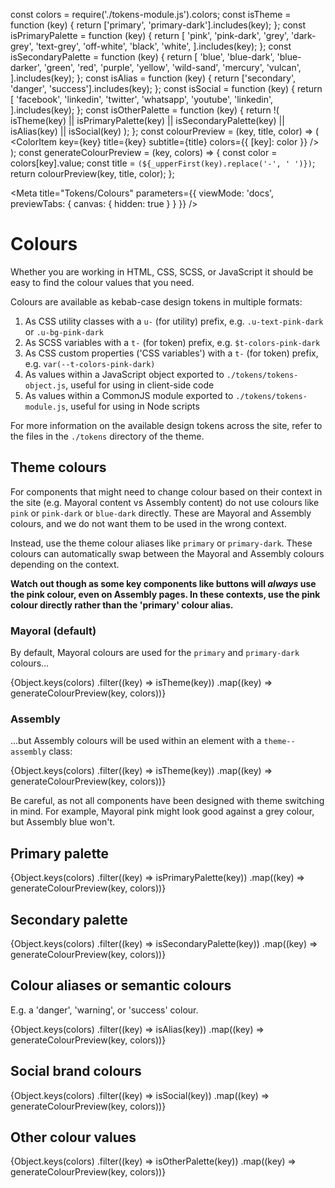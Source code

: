 const colors = require('./tokens-module.js').colors;
const isTheme = function (key) {
  return ['primary', 'primary-dark'].includes(key);
};
const isPrimaryPalette = function (key) {
  return [
    'pink',
    'pink-dark',
    'grey',
    'dark-grey',
    'text-grey',
    'off-white',
    'black',
    'white',
  ].includes(key);
};
const isSecondaryPalette = function (key) {
  return [
    'blue',
    'blue-dark',
    'blue-darker',
    'green',
    'red',
    'purple',
    'yellow',
    'wild-sand',
    'mercury',
    'vulcan',
  ].includes(key);
};
const isAlias = function (key) {
  return ['secondary', 'danger', 'success'].includes(key);
};
const isSocial = function (key) {
  return [
    'facebook',
    'linkedin',
    'twitter',
    'whatsapp',
    'youtube',
    'linkedin',
  ].includes(key);
};
const isOtherPalette = function (key) {
  return !(
    isTheme(key) ||
    isPrimaryPalette(key) ||
    isSecondaryPalette(key) ||
    isAlias(key) ||
    isSocial(key)
  );
};
const colourPreview = (key, title, color) => (
  <ColorItem key={key} title={key} subtitle={title} colors={{ [key]: color }} />
);
const generateColourPreview = (key, colors) => {
  const color = colors[key].value;
  const title = `(${_upperFirst(key).replace('-', ' ')})`;
  return colourPreview(key, title, color);
};

<Meta
  title="Tokens/Colours"
  parameters={{ viewMode: 'docs', previewTabs: { canvas: { hidden: true } } }}
/>

# Colours

Whether you are working in HTML, CSS, SCSS, or JavaScript it should be easy to
find the colour values that you need.

Colours are available as kebab-case design tokens in multiple formats:

1. As CSS utility classes with a `u-` (for utility) prefix, e.g.
   `.u-text-pink-dark` or `.u-bg-pink-dark`
2. As SCSS variables with a `t-` (for token) prefix, e.g. `$t-colors-pink-dark`
3. As CSS custom properties ('CSS variables') with a `t-` (for token) prefix,
   e.g. `var(--t-colors-pink-dark)`
4. As values within a JavaScript object exported to `./tokens/tokens-object.js`,
   useful for using in client-side code
5. As values within a CommonJS module exported to `./tokens/tokens-module.js`,
   useful for using in Node scripts

For more information on the available design tokens across the site, refer to
the files in the `./tokens` directory of the theme.

## Theme colours

For components that might need to change colour based on their context in the
site (e.g. Mayoral content vs Assembly content) do not use colours like `pink`
or `pink-dark` or `blue-dark` directly. These are Mayoral and Assembly colours,
and we do not want them to be used in the wrong context.

Instead, use the theme colour aliases like `primary` or `primary-dark`. These
colours can automatically swap between the Mayoral and Assembly colours
depending on the context.

**Watch out though as some key components like buttons will _always_ use the
pink colour, even on Assembly pages. In these contexts, use the pink colour
directly rather than the 'primary' colour alias.**

### Mayoral (default)

By default, Mayoral colours are used for the `primary` and `primary-dark`
colours…

<ColorPalette>
  {Object.keys(colors)
    .filter((key) => isTheme(key))
    .map((key) => generateColourPreview(key, colors))}
</ColorPalette>

### Assembly

…but Assembly colours will be used within an element with a `theme--assembly`
class:

<div className={'theme--assembly'}>
  <ColorPalette>
    {Object.keys(colors)
      .filter((key) => isTheme(key))
      .map((key) => generateColourPreview(key, colors))}
  </ColorPalette>
</div>

Be careful, as not all components have been designed with theme switching in
mind. For example, Mayoral pink might look good against a grey colour, but
Assembly blue won't.

## Primary palette

<ColorPalette>
  {Object.keys(colors)
    .filter((key) => isPrimaryPalette(key))
    .map((key) => generateColourPreview(key, colors))}
</ColorPalette>

## Secondary palette

<ColorPalette>
  {Object.keys(colors)
    .filter((key) => isSecondaryPalette(key))
    .map((key) => generateColourPreview(key, colors))}
</ColorPalette>

## Colour aliases or semantic colours

E.g. a 'danger', 'warning', or 'success' colour.

<ColorPalette>
  {Object.keys(colors)
    .filter((key) => isAlias(key))
    .map((key) => generateColourPreview(key, colors))}
</ColorPalette>

## Social brand colours

<ColorPalette>
  {Object.keys(colors)
    .filter((key) => isSocial(key))
    .map((key) => generateColourPreview(key, colors))}
</ColorPalette>

## Other colour values

<ColorPalette>
  {Object.keys(colors)
    .filter((key) => isOtherPalette(key))
    .map((key) => generateColourPreview(key, colors))}
</ColorPalette>
